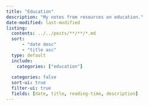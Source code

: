 ```yaml
---
title: "Education"
description: "My notes from resources on education."
date-modified: last-modified
listing:
  contents: ../../posts/**/**/*.md
  sort: 
      - "date desc"
      - "title asc"
  type: default
  include: 
    categories: ["education"]
    
  categories: false
  sort-ui: true
  filter-ui: true
  fields: [date, title, reading-time, description]
---
```


